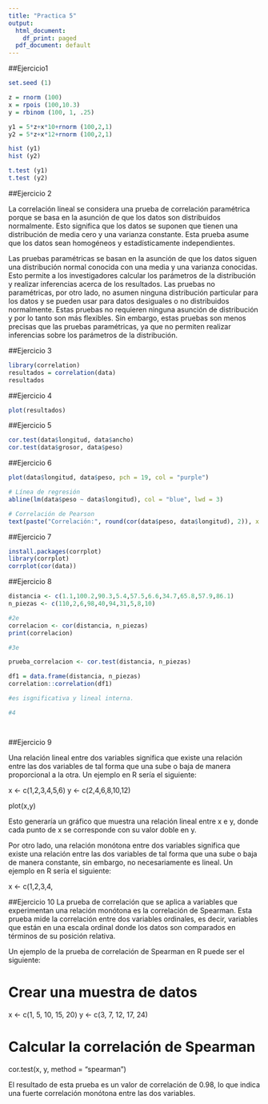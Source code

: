```yaml
---
title: "Practica 5"
output:
  html_document:
    df_print: paged
  pdf_document: default
---
```

##Ejercicio1
```r
set.seed (1)

z = rnorm (100)
x = rpois (100,10.3)
y = rbinom (100, 1, .25)

y1 = 5*z+x*10+rnorm (100,2,1)
y2 = 5*z+x*12+rnorm (100,2,1)

hist (y1)
hist (y2)

t.test (y1)
t.test (y2)
```



##Ejercicio 2

La correlación lineal se considera una prueba de correlación paramétrica porque se basa en la asunción de que los datos son distribuidos normalmente. Esto significa que los datos se suponen que tienen una distribución de media cero y una varianza constante. Esta prueba asume que los datos sean homogéneos y estadísticamente independientes.

Las pruebas paramétricas se basan en la asunción de que los datos siguen una distribución normal conocida con una media y una varianza conocidas. Esto permite a los investigadores calcular los parámetros de la distribución y realizar inferencias acerca de los resultados. Las pruebas no paramétricas, por otro lado, no asumen ninguna distribución particular para los datos y se pueden usar para datos desiguales o no distribuidos normalmente. Estas pruebas no requieren ninguna asunción de distribución y por lo tanto son más flexibles. Sin embargo, estas pruebas son menos precisas que las pruebas paramétricas, ya que no permiten realizar inferencias sobre los parámetros de la distribución.

##Ejercicio 3

```r
library(correlation)
resultados = correlation(data)
resultados
```

##Ejercicio 4

```r
plot(resultados)
```

##Ejercicio 5
```r
cor.test(data$longitud, data$ancho)
cor.test(data$grosor, data$peso) 
```
##Ejercicio 6
```r
plot(data$longitud, data$peso, pch = 19, col = "purple")

# Línea de regresión
abline(lm(data$peso ~ data$longitud), col = "blue", lwd = 3)

# Correlación de Pearson
text(paste("Correlación:", round(cor(data$peso, data$longitud), 2)), x = 25, y = 95)


```



##Ejercicio 7
```r
install.packages(corrplot)
library(corrplot)
corrplot(cor(data))

```

##Ejercicio 8
```r
distancia <- c(1.1,100.2,90.3,5.4,57.5,6.6,34.7,65.8,57.9,86.1)
n_piezas <- c(110,2,6,98,40,94,31,5,8,10)

#2e
correlacion <- cor(distancia, n_piezas)
print(correlacion)

#3e

prueba_correlacion <- cor.test(distancia, n_piezas)

df1 = data.frame(distancia, n_piezas)
correlation::correlation(df1)

#es isgnificativa y lineal interna.

#4




```






##Ejercicio 9

Una relación lineal entre dos variables significa que existe una relación entre las dos variables de tal forma que una sube o baja de manera proporcional a la otra. Un ejemplo en R sería el siguiente:

x <- c(1,2,3,4,5,6)
y <- c(2,4,6,8,10,12)

plot(x,y)

Esto generaría un gráfico que muestra una relación lineal entre x e y, donde cada punto de x se corresponde con su valor doble en y.

Por otro lado, una relación monótona entre dos variables significa que existe una relación entre las dos variables de tal forma que una sube o baja de manera constante, sin embargo, no necesariamente es lineal. Un ejemplo en R sería el siguiente:

x <- c(1,2,3,4,

##Ejercicio 10 
La prueba de correlación que se aplica a variables que experimentan una relación monótona es la correlación de Spearman. Esta prueba mide la correlación entre dos variables ordinales, es decir, variables que están en una escala ordinal donde los datos son comparados en términos de su posición relativa.

Un ejemplo de la prueba de correlación de Spearman en R puede ser el siguiente:

# Crear una muestra de datos

x <- c(1, 5, 10, 15, 20)
y <- c(3, 7, 12, 17, 24)

# Calcular la correlación de Spearman
cor.test(x, y, method = "spearman")

El resultado de esta prueba es un valor de correlación de 0.98, lo que indica una fuerte correlación monótona entre las dos variables.


